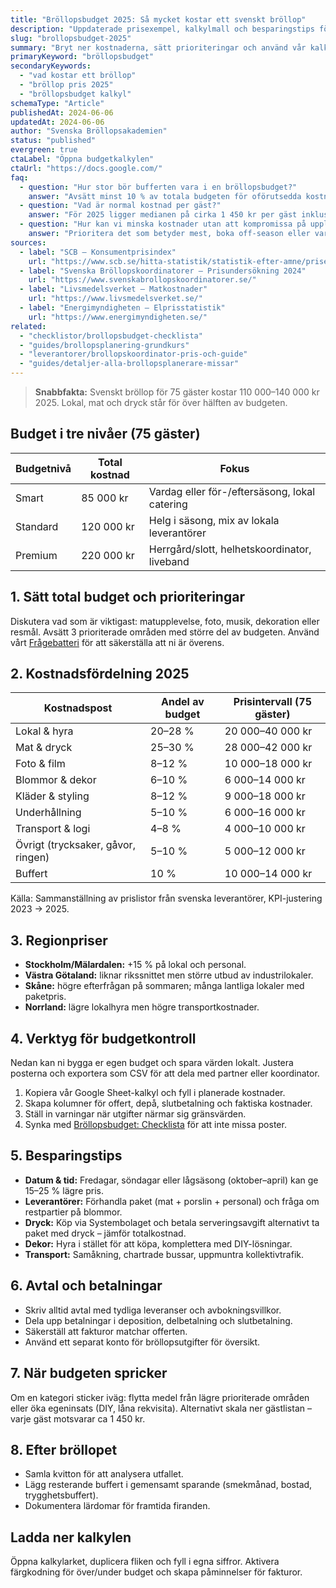 ```yaml
---
title: "Bröllopsbudget 2025: Så mycket kostar ett svenskt bröllop"
description: "Uppdaterade prisexempel, kalkylmall och besparingstips för bröllopsbudget 2025."
slug: "brollopsbudget-2025"
summary: "Bryt ner kostnaderna, sätt prioriteringar och använd vår kalkyl för att hålla bröllopsbudgeten i balans."
primaryKeyword: "bröllopsbudget"
secondaryKeywords:
  - "vad kostar ett bröllop"
  - "bröllop pris 2025"
  - "bröllopsbudget kalkyl"
schemaType: "Article"
publishedAt: 2024-06-06
updatedAt: 2024-06-06
author: "Svenska Bröllopsakademien"
status: "published"
evergreen: true
ctaLabel: "Öppna budgetkalkylen"
ctaUrl: "https://docs.google.com/"
faq:
  - question: "Hur stor bör bufferten vara i en bröllopsbudget?"
    answer: "Avsätt minst 10 % av totala budgeten för oförutsedda kostnader som extra timmar, väderlösningar eller leverantörsbyten."
  - question: "Vad är normal kostnad per gäst?"
    answer: "För 2025 ligger medianen på cirka 1 450 kr per gäst inklusive mat, dryck och lokal."
  - question: "Hur kan vi minska kostnader utan att kompromissa på upplevelsen?"
    answer: "Prioritera det som betyder mest, boka off-season eller vardag, förhandla paketpris och använd lokala leverantörer."
sources:
  - label: "SCB – Konsumentprisindex"
    url: "https://www.scb.se/hitta-statistik/statistik-efter-amne/priser-och-konsumtion/kpi/"
  - label: "Svenska Bröllopskoordinatorer – Prisundersökning 2024"
    url: "https://www.svenskabrollopskoordinatorer.se/"
  - label: "Livsmedelsverket – Matkostnader"
    url: "https://www.livsmedelsverket.se/"
  - label: "Energimyndigheten – Elprisstatistik"
    url: "https://www.energimyndigheten.se/"
related:
  - "checklistor/brollopsbudget-checklista"
  - "guides/brollopsplanering-grundkurs"
  - "leverantorer/brollopskoordinator-pris-och-guide"
  - "guides/detaljer-alla-brollopsplanerare-missar"
---
```



> **Snabbfakta:** Svenskt bröllop för 75 gäster kostar 110 000–140 000 kr 2025. Lokal, mat och dryck står för över hälften av budgeten.

## Budget i tre nivåer (75 gäster)

| Budgetnivå | Total kostnad | Fokus                                         |
| ---------- | ------------- | --------------------------------------------- |
| Smart      | 85 000 kr     | Vardag eller för-/eftersäsong, lokal catering |
| Standard   | 120 000 kr    | Helg i säsong, mix av lokala leverantörer     |
| Premium    | 220 000 kr    | Herrgård/slott, helhetskoordinator, liveband  |

## 1. Sätt total budget och prioriteringar

Diskutera vad som är viktigast: matupplevelse, foto, musik, dekoration eller resmål. Avsätt 3 prioriterade områden med större del av budgeten. Använd vårt [Frågebatteri](/checklistor/100-fragor-infor-brollopet/) för att säkerställa att ni är överens.

## 2. Kostnadsfördelning 2025

| Kostnadspost                       | Andel av budget | Prisintervall (75 gäster) |
| ---------------------------------- | --------------- | ------------------------- |
| Lokal & hyra                       | 20–28 %         | 20 000–40 000 kr          |
| Mat & dryck                        | 25–30 %         | 28 000–42 000 kr          |
| Foto & film                        | 8–12 %          | 10 000–18 000 kr          |
| Blommor & dekor                    | 6–10 %          | 6 000–14 000 kr           |
| Kläder & styling                   | 8–12 %          | 9 000–18 000 kr           |
| Underhållning                      | 5–10 %          | 6 000–16 000 kr           |
| Transport & logi                   | 4–8 %           | 4 000–10 000 kr           |
| Övrigt (trycksaker, gåvor, ringen) | 5–10 %          | 5 000–12 000 kr           |
| Buffert                            | 10 %            | 10 000–14 000 kr          |

Källa: Sammanställning av prislistor från svenska leverantörer, KPI-justering 2023 → 2025.

## 3. Regionpriser

- **Stockholm/Mälardalen:** +15 % på lokal och personal.
- **Västra Götaland:** liknar rikssnittet men större utbud av industrilokaler.
- **Skåne:** högre efterfrågan på sommaren; många lantliga lokaler med paketpris.
- **Norrland:** lägre lokalhyra men högre transportkostnader.

## 4. Verktyg för budgetkontroll

Nedan kan ni bygga er egen budget och spara värden lokalt. Justera posterna och exportera som CSV för att dela med partner eller koordinator.

<BudgetCalculator />

1. Kopiera vår Google Sheet-kalkyl och fyll i planerade kostnader.
2. Skapa kolumner för offert, depå, slutbetalning och faktiska kostnader.
3. Ställ in varningar när utgifter närmar sig gränsvärden.
4. Synka med [Bröllopsbudget: Checklista](/checklistor/brollopsbudget-checklista/) för att inte missa poster.

## 5. Besparingstips

- **Datum & tid:** Fredagar, söndagar eller lågsäsong (oktober–april) kan ge 15–25 % lägre pris.
- **Leverantörer:** Förhandla paket (mat + porslin + personal) och fråga om restpartier på blommor.
- **Dryck:** Köp via Systembolaget och betala serveringsavgift alternativt ta paket med dryck – jämför totalkostnad.
- **Dekor:** Hyra i stället för att köpa, komplettera med DIY-lösningar.
- **Transport:** Samåkning, chartrade bussar, uppmuntra kollektivtrafik.

## 6. Avtal och betalningar

- Skriv alltid avtal med tydliga leveranser och avbokningsvillkor.
- Dela upp betalningar i deposition, delbetalning och slutbetalning.
- Säkerställ att fakturor matchar offerten.
- Använd ett separat konto för bröllopsutgifter för översikt.

## 7. När budgeten spricker

Om en kategori sticker iväg: flytta medel från lägre prioriterade områden eller öka egeninsats (DIY, låna rekvisita). Alternativt skala ner gästlistan – varje gäst motsvarar ca 1 450 kr.

## 8. Efter bröllopet

- Samla kvitton för att analysera utfallet.
- Lägg resterande buffert i gemensamt sparande (smekmånad, bostad, trygghetsbuffert).
- Dokumentera lärdomar för framtida firanden.

## Ladda ner kalkylen

Öppna kalkylarket, duplicera fliken och fyll i egna siffror. Aktivera färgkodning för över/under budget och skapa påminnelser för fakturor.
